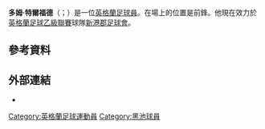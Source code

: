 {{noteTA
|G1=Football
|G2=EPL
|G3=FAcup
}}

'''多姆·特爾福德'''（{{lang-en|Dom Telford}}；{{bd|1996年|12月5日}}）是一位[[英格蘭|英格蘭]][[足球員|足球員]]。在場上的位置是前鋒。他現在效力於[[英格蘭足球乙級聯賽|英格蘭足球乙級聯賽]]球隊[[新港郡足球會|新港郡足球會]]。

==參考資料==
{{Reflist}}

==外部連結==
{{Commons category|Dominic Telford}}
*{{soccerbase|77032}}

<!--{{史篤城球員名單}}-->

{{DEFAULTSORT:Telford, Dominic}}
[[Category:英格蘭足球運動員|Category:英格蘭足球運動員]]
[[Category:黑池球員|Category:黑池球員]]
{{Sport-bio-stub}}